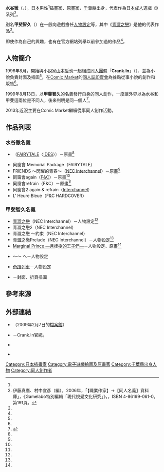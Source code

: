 {{multiple issues|
{{Notability Unreferenced|time=2016-08-06T04:27:13+00:00}}
{{refimprove|time=2016-08-06T04:27:13+00:00}}
}}
{{noteTA|G1=Anime}}
{{japanese|japanese=水谷 とおる|kana=みずたに とおる|romaji=Mizutani Tōru}}
{{japanese|japanese=甲斐 智久|kana=かい ともひさ|romaji=Kai Tomohisa}}
'''水谷徹'''（{{lang-ja|水谷 とおる}}，{{bd||3月11日<ref name="profile">{{Cite web|url=http://seq.if.tv/pages/profile.htm |script-title=ja:【Profile】Ruins of Heaven ～ラクエンノハイキョ～ |publisher= |accessdate=2016-08-06 |archiveurl=https://web.archive.org/web/20070324005309/http://seq.if.tv/pages/profile.htm |archivedate=2007-03-24 |language=ja |deadurl=yes }}</ref>||}}），[[日本|日本]]男性<ref name="profile"/>[[插畫家|插畫家]]、[[原畫|原畫家]]，[[千葉縣|千葉縣]]出身，代表作為[[日本成人遊戲|日本成人遊戲]]《{{link-ja|同窗會 (遊戲)|同窓会 (ゲーム)|同窗會}}》系列<ref name="sansai">伊藤真廣、村中宣彥（編），2006年，「【職業作家】→【同人名義】資料庫」，《Gamelabo特別編輯「現代視覺文化研究」》，{{link-ja|三才Books|三才ブックス}}，ISBN 4-86199-061-0，第191頁。</ref>。

別名'''甲斐智久'''（{{lang|ja|かい ともひさ}}）在一般向遊戲擔任[[人物設計|人物設定]]等，其中《[[青澀寶貝|青澀之戀]]》是他的代表作品<ref name="sansai"/>。

即使作為自己的興趣，也有在官方網站列舉以前參加過的作品<ref name="profile"/>。

== 人物簡介 ==
1996年8月，開始與小說家[[山本哲也|山本哲也]]一起組成[[同人團體|同人團體]]「'''Crank.In'''」（{{lang|ja|クランク·イン}}），並為小說負責封面及插圖<ref name="sansai"/>，在[[Comic_Market|Comic Market]]的[[同人誌即賣會|同人誌即賣會]]為據點從事小說的創作和販售<ref name="profile"/>。

1999年8月13日，以'''甲斐智久'''的名義發行自身的同人創作，一度讓外界以為水谷和甲斐這兩位是不同人，後來判明是同一個人<ref>{{Cite web|url=http://seq.if.tv/pages/info.htm |script-title=ja:【Info】Ruins of Heaven ～ラクエンノハイキョ～ |publisher= |accessdate=2016-08-06 |archiveurl=https://web.archive.org/web/20070304023122/http://seq.if.tv/pages/info.htm |archivedate=2007-03-04 |language=ja |deadurl=yes }}</ref>。

2013年近況主要在Comic Market繼續從事同人創作活動。

== 作品列表 ==
=== 水谷徹名義 ===
* {{link-ja|同窗會 (遊戲)|同窓会 (ゲーム)|同窗會 ～Yesterday Once More～}}（[[FAIRYTALE|FAIRYTALE]]〈[[F&C|IDES]]〉）－原畫<ref name="profile"/>
* 同窗會 Memorial Package（FAIRYTALE）
* FRIENDS ～閃耀的青春～（[[Interchannel|NEC Interchannel]]）－原畫<ref name="profile"/>
* 同窗會again（[[F&C|F&C]]）－原畫<ref name="profile"/>
* 同窗會refrain（F&C）－原畫<ref name="profile"/>
* 同窗會2 again & refrain（[[Interchannel|Interchannel]]）
* L' Heure Bleue（F&C HARDCOVER）

=== 甲斐智久名義 ===
* [[青澀寶貝|青澀之戀]]（NEC Interchannel）－人物設定<ref name="profile"/>
* 青澀之戀2（NEC Interchannel）
* 青澀之戀 ～約束（NEC Interchannel）
* 青澀之戀Prelude（NEC Interchannel）－人物設定<ref name="profile"/>
* [[Marginal_Prince_—月桂樹的王子們—|Marginal Prince —月桂樹的王子們—]]－人物設定、原畫<ref name="profile"/>
* {{lang|ja|サナトリウムサンクタム}} ～{{lang|ja|さなさな}}～ {{lang|ja|波の彼方の君}}へ－人物設定
* [[奇蹟列車|奇蹟列車]]－人物設定
* {{link-ja|坡道物語|坂物語り}}－封面、折頁插圖

== 參考來源 ==
{{reflist}}

== 外部連結 ==
* {{lang|ja|[https://web.archive.org/web/20090207014246/http://seq.if.tv/ Ruins of Heaven ～ラクエンノハイキョ～]}} {{ja icon}}（2009年2月7日的[[網際網路檔案館|檔案館]]）
* {{lang|ja|[http://www2s.biglobe.ne.jp/~JIRO/ クランク·イン (再開発中)]}} {{ja icon}}－Crank.In官網。
* {{facebook|Kurankuin|Crank.In}} {{ja icon}}
* {{twitter|kurank_in|Crank.In}} {{ja icon}}

{{DEFAULTSORT:Mizutani Tōru}}
[[Category:日本插畫家|Category:日本插畫家]]
[[Category:電子遊戲繪圖及原畫家|Category:電子遊戲繪圖及原畫家]]
[[Category:千葉縣出身人物|Category:千葉縣出身人物]]
[[Category:同人創作者|Category:同人創作者]]